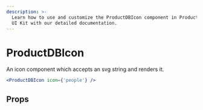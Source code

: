 ```yaml
---
description: >-
  Learn how to use and customize the ProductDBIcon component in ProductDB's React Native
  UI Kit with our detailed documentation.
---
```


# ProductDBIcon

An icon component which accepts an svg string and renders it.

```jsx
<ProductDBIcon icon={'people'} />
```

## Props

<PropsTable of="ProductDB-icon" />

<head>
  <title>React Native UI Kit ProductDBIcon</title>
</head>
